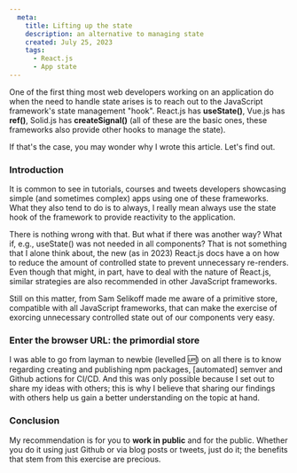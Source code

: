 ```yaml
---
  meta:
    title: Lifting up the state
    description: an alternative to managing state
    created: July 25, 2023
    tags:
      - React.js
      - App state
---
```


One of the first thing most web developers working on an application do when the need to handle state arises is to reach out to the JavaScript framework's state management "hook". React.js has **useState()**, Vue.js has **ref()**, Solid.js has **createSignal()** (all of these are the basic ones, these frameworks also provide other hooks to manage the state).

If that's the case, you may wonder why I wrote this article. Let's find out.

### Introduction

It is common to see in tutorials, courses and tweets developers showcasing simple (and sometimes complex) apps using one of these frameworks. What they also tend to do is to always, I really mean always use the state hook of the framework to provide reactivity to the application. 

There is nothing wrong with that. But what if there was another way? What if, e.g., useState() was not needed in all components? That is not something that I alone think about, the new (as in 2023) React.js docs have a <ArticleLink text="detailed article" href="https://react.dev/learn/choosing-the-state-structure" /> on how to reduce the amount of controlled state to prevent unnecessary re-renders. Even though that might, in part, have to deal with the nature of React.js, similar strategies are also recommended in other JavaScript frameworks.

Still on this matter, <ArticleLink text="a video" href="https://www.youtube.com/watch?v=sFTGEs2WXQ4" /> from Sam Selikoff made me aware of a primitive store, compatible with all JavaScript frameworks, that can make the exercise of exorcing unnecessary controlled state out of our components very easy.

### Enter the browser URL: the primordial store

I was able to go from layman to newbie (levelled 🆙) on all there is to know regarding creating and publishing npm packages, [automated] semver and Github actions for CI/CD. And this was only possible because I set out to share my ideas with others; this is why I believe that sharing our findings with others help us gain a better understanding on the topic at hand.

### Conclusion

My recommendation is for you to **work in public** and for the public. Whether you do it using just Github or via blog posts or tweets, just do it; the benefits that stem from this exercise are precious.
